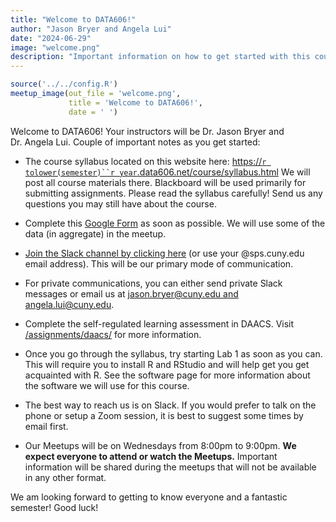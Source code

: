 ```yaml
---
title: "Welcome to DATA606!"
author: "Jason Bryer and Angela Lui"
date: "2024-06-29"
image: "welcome.png"
description: "Important information on how to get started with this course. Please read this post carefully."
---
```


```r
source('../../config.R')
meetup_image(out_file = 'welcome.png',
			 title = 'Welcome to DATA606!',
			 date = ' ')
```

Welcome to DATA606! Your instructors will be Dr. Jason Bryer and Dr. Angela Lui. Couple of important notes as you get started:

* The course syllabus located on this website here: [https://`r tolower(semester)``r year`.data606.net/course/syllabus.html](https://`r tolower(semester)``r year`.data606.net/course/syllabus.html) We will post all course materials there. Blackboard will be used primarily for submitting assignments. Please read the syllabus carefully! Send us any questions you may still have about the course.

* Complete this [Google Form](`r formative_assessment`) as soon as possible. We will use some of the data (in aggregate) in the meetup.

* [Join the Slack channel by clicking here](`r formative_assessment`) (or use your @sps.cuny.edu email address). This will be our primary mode of communication. 

* For private communications, you can either send private Slack messages or email us at [jason.bryer@cuny.edu and angela.lui@cuny.edu](mailto:jason.bryer@cuny.edu,angela.lui@cuny.edu?subject=DATA606).

* Complete the self-regulated learning assessment in DAACS. Visit [/assignments/daacs/](/assignments/daacs/) for more information.

* Once you go through the syllabus, try starting Lab 1 as soon as you can. This will require you to install R and RStudio and will help get you get acquainted with R. See the software page for more information about the software we will use for this course.

* The best way to reach us is on Slack. If you would prefer to talk on the phone or setup a Zoom session, it is best to suggest some times by email first.

* Our Meetups will be on Wednesdays from 8:00pm to 9:00pm. **We expect everyone to attend or watch the Meetups.** Important information will be shared during the meetups that will not be available in any other format.

We am looking forward to getting to know everyone and a fantastic semester! Good luck!
